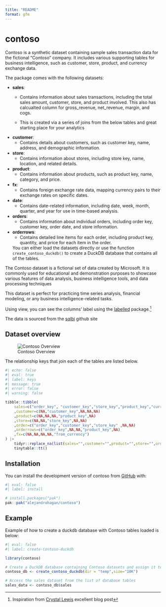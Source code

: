 ```yaml
---
title: "README"
format: gfm
---
```


# contoso

Contoso is a synthetic dataset containing sample sales transaction data for the fictional "Contoso" company. It includes various supporting tables for business intelligence, such as customer, store, product, and currency exchange data.

The package comes with the following datasets:

- **sales**:
  - Contains information about sales transactions, including the total sales amount, customer, store, and product involved. This also has calcualted column for gross_revenue, net_revenue, margin, and cogs.
  
  - This is created via a series of joins from the below tables and great starting place for your analytics

- **customer**:
  - Contains details about customers, such as customer key, name, address, and demographic information.

- **store**:
  - Contains information about stores, including store key, name, location, and related details.

- **product**:
  - Contains information about products, such as product key, name, category, and price.

- **fx**:
  - Contains foreign exchange rate data, mapping currency pairs to their exchange rates on specific dates.

- **date**:
  - Contains date-related information, including date, week, month, quarter, and year for use in time-based analysis.

- **orders**:
  - Contains information about individual orders, including order key, customer key, order date, and store information.

- **orderrows**:
  - Contains detailed line items for each order, including product key, quantity, and price for each item in the order.
  
  
  You can either load the datasets directly or use the function `create_contoso_duckdb()` to create a DuckDB database that contains all of the tables.
  
 The Contoso dataset is a fictional set of data created by Microsoft. It is commonly used for educational and demonstration purposes to showcase various features of data analysis, business intelligence tools, and data processing techniques

This dataset is perfect for practicing time series analysis, financial modeling, or any business intelligence-related tasks.

Using view, you can see the columns' label using the [labelled](https://larmarange.github.io/labelled/index.html) package.^[Inspiration from [Crystal Lewis](https://cghlewis.com/blog/dict_clean/) excellent blog post]

The data is sourced from the [sqlbi](https://github.com/sql-bi/Contoso-Data-Generator-V2-Data/releases/tag/ready-to-use-data) github site 

## Dataset overview 


![Contoso Overview](fig/contoso_schema.svg)


The relationship keys that join each of the tables are listed below.

```r
#| echo: false
#| eval: true
#| label: keys
#| message: true
#| error: false
#| warning: false

tibble::tibble(
    sales=c("order_key", "customer_key","store_key","product_key","currency_code")
    ,customer=c(NA,"customer_key",NA,NA,NA)
    ,product=c(NA,NA,NA,"product_key",NA)
    ,store=c(NA,NA,"store_key",NA,NA)
    ,order=c("order_key","customer_key","store_key" ,NA,NA)
    ,orderrows=c("order_key",NA,NA,"product_key",NA)
    ,fx=c(NA,NA,NA,NA,"from_currency")
) |> 
    tidyr::replace_na(list(sales="",customer="",product="",store="",order="",orderrows="",fx="")) |> 
    tinytable::tt() 

```

## Installation

You can install the development version of contoso from [GitHub](https://github.com/alejandrohagan/contoso) with:

```r
#| eval: false
#| label: install

# install.packages("pak")
pak::pak("alejandrohagan/contoso")
```

## Example

Example of how to create a duckdb database with Contoso tables loaded is below:


```r
#| eval: false
#| label: create-contoso-duckdb

library(contoso)

# Create a DuckDB database containing Contoso datasets and assign it to a list
contoso_db <- create_contoso_duckdb(dir = "temp",size="10K")

# Access the sales dataset from the list of database tables
sales_data <- contoso_db$sales

```


